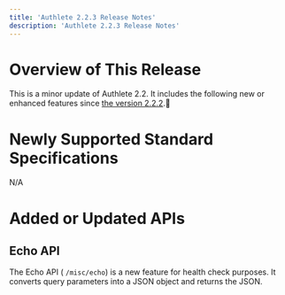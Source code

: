 ```yaml
---
title: 'Authlete 2.2.3 Release Notes'
description: 'Authlete 2.2.3 Release Notes'
---
```


# Overview of This Release

This is a minor update of Authlete 2.2. It includes the following new or enhanced features since [the version 2.2.2](../2.2.2).

# Newly Supported Standard Specifications

N/A

# Added or Updated APIs

## Echo API

The Echo API ( `/misc/echo`) is a new feature for health check purposes. It converts query parameters into a JSON object and returns the JSON.
